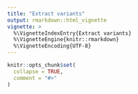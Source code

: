 ```yaml
---
title: "Extract variants"
output: rmarkdown::html_vignette
vignette: >
  %\VignetteIndexEntry{Extract variants}
  %\VignetteEngine{knitr::rmarkdown}
  %\VignetteEncoding{UTF-8}
---
```


```r
knitr::opts_chunk$set(
  collapse = TRUE,
  comment = "#>"
)
```
